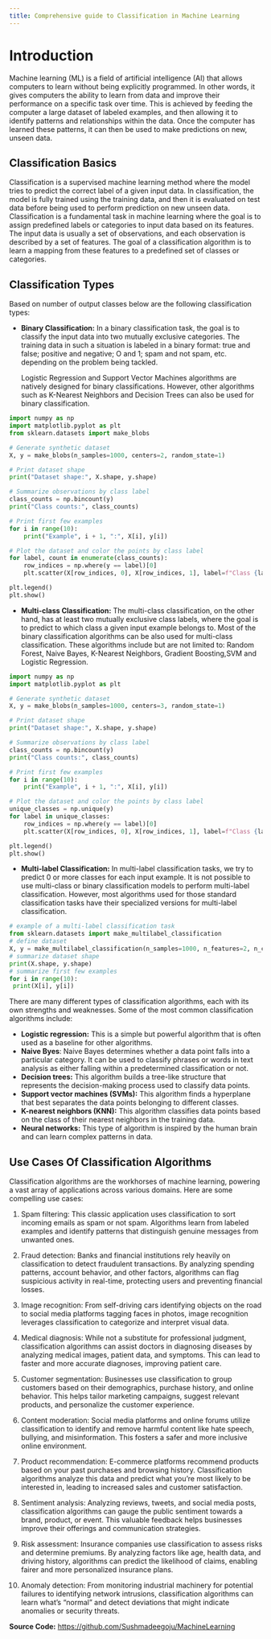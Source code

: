 ```yaml
---
title: Comprehensive guide to Classification in Machine Learning
---
```


# Introduction
Machine learning (ML) is a field of artificial intelligence (AI) that allows computers to learn without being explicitly programmed. In other words, it gives computers the ability to learn from data and improve their performance on a specific task over time. This is achieved by feeding the computer a large dataset of labeled examples, and then allowing it to identify patterns and relationships within the data. Once the computer has learned these patterns, it can then be used to make predictions on new, unseen data.



## Classification Basics

Classification is a supervised machine learning method where the model tries to predict the correct label of a given input data. In classification, the model is fully trained using the training data, and then it is evaluated on test data before being used to perform prediction on new unseen data. Classification is a fundamental task in machine learning where the goal is to assign predefined labels or categories to input data based on its features. The input data is usually a set of observations, and each observation is described by a set of features. The goal of a classification algorithm is to learn a mapping from these features to a predefined set of classes or categories.

## Classification Types

Based on number of output classes below are the following classification types:

- **Binary Classification:** In a binary classification task, the goal is to classify the input data into two mutually exclusive categories. The training data in such a situation is labeled in a binary format: true and false; positive and negative; O and 1; spam and not spam, etc. depending on the problem being tackled.

    Logistic Regression and Support Vector Machines algorithms are natively designed for binary classifications. However, other algorithms such as K-Nearest Neighbors and Decision Trees can also be used for binary classification. 

```python
import numpy as np
import matplotlib.pyplot as plt
from sklearn.datasets import make_blobs

# Generate synthetic dataset
X, y = make_blobs(n_samples=1000, centers=2, random_state=1)

# Print dataset shape
print("Dataset shape:", X.shape, y.shape)

# Summarize observations by class label
class_counts = np.bincount(y)
print("Class counts:", class_counts)

# Print first few examples
for i in range(10):
    print("Example", i + 1, ":", X[i], y[i])

# Plot the dataset and color the points by class label
for label, count in enumerate(class_counts):
    row_indices = np.where(y == label)[0]
    plt.scatter(X[row_indices, 0], X[row_indices, 1], label=f"Class {label}")

plt.legend()
plt.show()
```

- **Multi-class Classification:** The multi-class classification, on the other hand, has at least two mutually exclusive class labels, where the goal is to predict to which class a given input example belongs to. Most of the binary classification algorithms can be also used for multi-class classification. These algorithms include but are not limited to:
Random Forest, Naive Bayes, K-Nearest Neighbors, Gradient Boosting,SVM and Logistic Regression.

```python
import numpy as np
import matplotlib.pyplot as plt

# Generate synthetic dataset
X, y = make_blobs(n_samples=1000, centers=3, random_state=1)

# Print dataset shape
print("Dataset shape:", X.shape, y.shape)

# Summarize observations by class label
class_counts = np.bincount(y)
print("Class counts:", class_counts)

# Print first few examples
for i in range(10):
    print("Example", i + 1, ":", X[i], y[i])

# Plot the dataset and color the points by class label
unique_classes = np.unique(y)
for label in unique_classes:
    row_indices = np.where(y == label)[0]
    plt.scatter(X[row_indices, 0], X[row_indices, 1], label=f"Class {label}")

plt.legend()
plt.show()
```

- **Multi-label Classification:** In multi-label classification tasks, we try to predict 0 or more classes for each input example. It is not possible to use multi-class or binary classification models to perform multi-label classification. However, most algorithms used for those standard classification tasks have their specialized versions for multi-label classification.

```python

# example of a multi-label classification task
from sklearn.datasets import make_multilabel_classification
# define dataset
X, y = make_multilabel_classification(n_samples=1000, n_features=2, n_classes=3, n_labels=2, random_state=1)
# summarize dataset shape
print(X.shape, y.shape)
# summarize first few examples
for i in range(10):
 print(X[i], y[i])
```

There are many different types of classification algorithms, each with its own strengths and weaknesses. Some of the most common classification algorithms include:

- **Logistic regression:** This is a simple but powerful algorithm that is often used as a baseline for other algorithms.
- **Naive Byes**: Naive Bayes determines whether a data point falls into a particular category. It can be used to classify phrases or words in text analysis as either falling within a predetermined classification or not.
- **Decision trees:** This algorithm builds a tree-like structure that represents the decision-making process used to classify data points.
- **Support vector machines (SVMs):** This algorithm finds a hyperplane that best separates the data points belonging to different classes.
- **K-nearest neighbors (KNN):** This algorithm classifies data points based on the class of their nearest neighbors in the training data.
- **Neural networks:** This type of algorithm is inspired by the human brain and can learn complex patterns in data.

## Use Cases Of Classification Algorithms

Classification algorithms are the workhorses of machine learning, powering a vast array of applications across various domains. Here are some compelling use cases:

1. Spam filtering: This classic application uses classification to sort incoming emails as spam or not spam. Algorithms learn from labeled examples and identify patterns that distinguish genuine messages from unwanted ones.

2. Fraud detection: Banks and financial institutions rely heavily on classification to detect fraudulent transactions. By analyzing spending patterns, account behavior, and other factors, algorithms can flag suspicious activity in real-time, protecting users and preventing financial losses.

3. Image recognition: From self-driving cars identifying objects on the road to social media platforms tagging faces in photos, image recognition leverages classification to categorize and interpret visual data.

4. Medical diagnosis: While not a substitute for professional judgment, classification algorithms can assist doctors in diagnosing diseases by analyzing medical images, patient data, and symptoms. This can lead to faster and more accurate diagnoses, improving patient care.

5. Customer segmentation: Businesses use classification to group customers based on their demographics, purchase history, and online behavior. This helps tailor marketing campaigns, suggest relevant products, and personalize the customer experience.

6. Content moderation: Social media platforms and online forums utilize classification to identify and remove harmful content like hate speech, bullying, and misinformation. This fosters a safer and more inclusive online environment.

7. Product recommendation: E-commerce platforms recommend products based on your past purchases and browsing history. Classification algorithms analyze this data and predict what you're most likely to be interested in, leading to increased sales and customer satisfaction.

8. Sentiment analysis: Analyzing reviews, tweets, and social media posts, classification algorithms can gauge the public sentiment towards a brand, product, or event. This valuable feedback helps businesses improve their offerings and communication strategies.

9. Risk assessment: Insurance companies use classification to assess risks and determine premiums. By analyzing factors like age, health data, and driving history, algorithms can predict the likelihood of claims, enabling fairer and more personalized insurance plans.

10. Anomaly detection: From monitoring industrial machinery for potential failures to identifying network intrusions, classification algorithms can learn what's "normal" and detect deviations that might indicate anomalies or security threats.

**Source Code:** [https://github.com/Sushmadeegoju/MachineLearning](https://github.com/Sushmadeegoju/MachineLearning)
